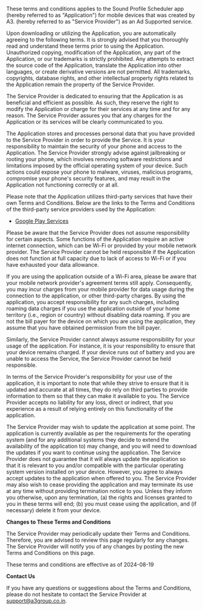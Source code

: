 These terms and conditions applies to the Sound Profile Scheduler app (hereby referred to as "Application") for mobile devices that was created by A3\. (hereby referred to as "Service Provider") as an Ad Supported service.

Upon downloading or utilizing the Application, you are automatically agreeing to the following terms. It is strongly advised that you thoroughly read and understand these terms prior to using the Application. Unauthorized copying, modification of the Application, any part of the Application, or our trademarks is strictly prohibited. Any attempts to extract the source code of the Application, translate the Application into other languages, or create derivative versions are not permitted. All trademarks, copyrights, database rights, and other intellectual property rights related to the Application remain the property of the Service Provider.

The Service Provider is dedicated to ensuring that the Application is as beneficial and efficient as possible. As such, they reserve the right to modify the Application or charge for their services at any time and for any reason. The Service Provider assures you that any charges for the Application or its services will be clearly communicated to you.

The Application stores and processes personal data that you have provided to the Service Provider in order to provide the Service. It is your responsibility to maintain the security of your phone and access to the Application. The Service Provider strongly advise against jailbreaking or rooting your phone, which involves removing software restrictions and limitations imposed by the official operating system of your device. Such actions could expose your phone to malware, viruses, malicious programs, compromise your phone's security features, and may result in the Application not functioning correctly or at all.

Please note that the Application utilizes third-party services that have their own Terms and Conditions. Below are the links to the Terms and Conditions of the third-party service providers used by the Application:

- [Google Play Services](https://policies.google.com/terms)

Please be aware that the Service Provider does not assume responsibility for certain aspects. Some functions of the Application require an active internet connection, which can be Wi-Fi or provided by your mobile network provider. The Service Provider cannot be held responsible if the Application does not function at full capacity due to lack of access to Wi-Fi or if you have exhausted your data allowance.

If you are using the application outside of a Wi-Fi area, please be aware that your mobile network provider's agreement terms still apply. Consequently, you may incur charges from your mobile provider for data usage during the connection to the application, or other third-party charges. By using the application, you accept responsibility for any such charges, including roaming data charges if you use the application outside of your home territory (i.e., region or country) without disabling data roaming. If you are not the bill payer for the device on which you are using the application, they assume that you have obtained permission from the bill payer.

Similarly, the Service Provider cannot always assume responsibility for your usage of the application. For instance, it is your responsibility to ensure that your device remains charged. If your device runs out of battery and you are unable to access the Service, the Service Provider cannot be held responsible.

In terms of the Service Provider's responsibility for your use of the application, it is important to note that while they strive to ensure that it is updated and accurate at all times, they do rely on third parties to provide information to them so that they can make it available to you. The Service Provider accepts no liability for any loss, direct or indirect, that you experience as a result of relying entirely on this functionality of the application.

The Service Provider may wish to update the application at some point. The application is currently available as per the requirements for the operating system (and for any additional systems they decide to extend the availability of the application to) may change, and you will need to download the updates if you want to continue using the application. The Service Provider does not guarantee that it will always update the application so that it is relevant to you and/or compatible with the particular operating system version installed on your device. However, you agree to always accept updates to the application when offered to you. The Service Provider may also wish to cease providing the application and may terminate its use at any time without providing termination notice to you. Unless they inform you otherwise, upon any termination, (a) the rights and licenses granted to you in these terms will end; (b) you must cease using the application, and (if necessary) delete it from your device.

**Changes to These Terms and Conditions**

The Service Provider may periodically update their Terms and Conditions. Therefore, you are advised to review this page regularly for any changes. The Service Provider will notify you of any changes by posting the new Terms and Conditions on this page.

These terms and conditions are effective as of 2024-08-19

**Contact Us**

If you have any questions or suggestions about the Terms and Conditions, please do not hesitate to contact the Service Provider at [support@a3group.co.in](mailto:support@a3group.co.in).
